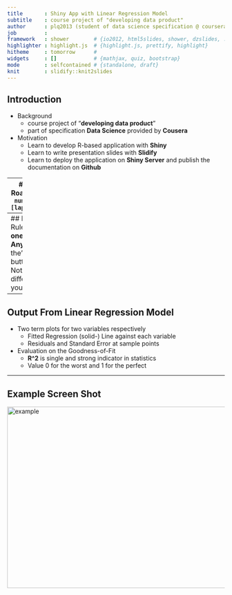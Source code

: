 ```yaml
---
title       : Shiny App with Linear Regression Model
subtitle    : course project of "developing data product"
author      : plq2013 (student of data science specification @ coursera)
job         : 
framework   : shower        # {io2012, html5slides, shower, dzslides, ...}
highlighter : highlight.js  # {highlight.js, prettify, highlight}
hitheme     : tomorrow      # 
widgets     : []            # {mathjax, quiz, bootstrap}
mode        : selfcontained # {standalone, draft}
knit        : slidify::knit2slides
---
```


## Introduction
* Background
  + course project of "__developing data product__"
  + part of specification __Data Science__ provided by __Cousera__
* Motivation
  + Learn to develop R-based application with __Shiny__
  + Learn to write presentation slides with __Slidify__
  + Learn to deploy the application on __Shiny Server__ and publish the documentation on __Github__

---
## Dataset
* Motor Trend Car Road Tests (mtcars)
```r
## list all numeric variables
names(mtcars)[lapply(mtcars,class)=="numeric"]
```

--- 
## Input Predictive Formular
* Rules applied in this project
  + __Any one__ variable as the "outcome
  + __Any two other__ variables as the "predictors"
  + Click on "Update" button to accept new formular
* Note
  + Syntax check if all variables differ from each other.
  + Otherwise, you got __"Error at input formular"__

---
## Output From Linear Regression Model
* Two term plots for two variables respectively
  + Fitted Regression (solid-) Line against each variable
  + Residuals and Standard Error at sample points
* Evaluation on the Goodness-of-Fit
  + __R^2__ is single and strong indicator in statistics
  + Value 0 for the worst and 1 for the perfect

---
## Example Screen Shot
<img float="right" src="figures/example.PNG" height=420 width=800 alt="example">
